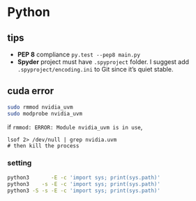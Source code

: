 # Python



## tips

- **PEP 8** compliance  `py.test --pep8 main.py`
- **Spyder** project must have `.spyproject` folder. I suggest add `.spyproject/encoding.ini` to Git since it's quiet stable.



## cuda error

```bash
sudo rmmod nvidia_uvm
sudo modprobe nvidia_uvm
```

if `rmmod: ERROR: Module nvidia_uvm is in use`, 

```
lsof 2> /dev/null | grep nvidia.uvm
# then kill the process
```



### setting

```bash
python3       -E -c 'import sys; print(sys.path)'
python3    -s -E -c 'import sys; print(sys.path)'
python3 -S -s -E -c 'import sys; print(sys.path)'
```